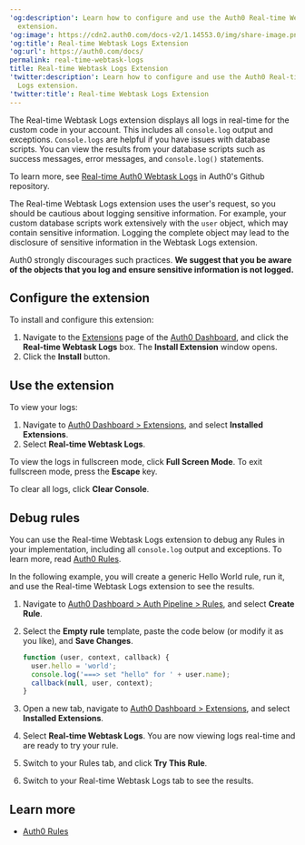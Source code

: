 ---
'og:description': Learn how to configure and use the Auth0 Real-time Webtask Logs
  extension.
'og:image': https://cdn2.auth0.com/docs-v2/1.14553.0/img/share-image.png
'og:title': Real-time Webtask Logs Extension
'og:url': https://auth0.com/docs/
permalink: real-time-webtask-logs
title: Real-time Webtask Logs Extension
'twitter:description': Learn how to configure and use the Auth0 Real-time Webtask
  Logs extension.
'twitter:title': Real-time Webtask Logs Extension
---
The Real-time Webtask Logs extension displays all logs in real-time for the custom code in your account. This includes all `console.log` output and exceptions. `Console.logs` are helpful if you have issues with database scripts. You can view the results from your database scripts such as success messages, error messages, and `console.log()` statements.

To learn more, see [Real-time Auth0 Webtask Logs](https://github.com/auth0/auth0-extension-realtime-logs) in Auth0's Github repository.

<Warning>

The Real-time Webtask Logs extension uses the user's request, so you should be cautious about logging sensitive information. For example, your custom database scripts work extensively with the `user` object, which may contain sensitive information. Logging the complete object may lead to the disclosure of sensitive information in the Webtask Logs extension.

Auth0 strongly discourages such practices. **We suggest that you be aware of the objects that you log and ensure sensitive information is not logged.**

</Warning>

## Configure the extension

To install and configure this extension:

1. Navigate to the [Extensions](https://manage.auth0.com/#/extensions) page of the [Auth0 Dashboard](https://manage.auth0.com/#), and click the **Real-time Webtask Logs** box. The **Install Extension** window opens.
2. Click the **Install** button.

## Use the extension

To view your logs:

1. Navigate to [Auth0 Dashboard > Extensions](https://manage.auth0.com/#/extensions), and select **Installed Extensions**.
2. Select **Real-time Webtask Logs**.

To view the logs in fullscreen mode, click **Full Screen Mode**. To exit fullscreen mode, press the **Escape** key.

To clear all logs, click **Clear Console**.

## Debug rules

You can use the Real-time Webtask Logs extension to debug any Rules in your implementation, including all `console.log` output and exceptions. To learn more, read [Auth0 Rules](/docs/customize/rules).

In the following example, you will create a generic Hello World rule, run it, and use the Real-time Webtask Logs extension to see the results.

1. Navigate to [Auth0 Dashboard > Auth Pipeline > Rules](https://manage.auth0.com/#/rules), and select **Create Rule**.
2. Select the **Empty rule** template, paste the code below (or modify it as you like), and **Save Changes**.

   ```javascript lines
   function (user, context, callback) {
     user.hello = 'world';
     console.log('===> set "hello" for ' + user.name);
     callback(null, user, context);
   }
   ```


   

   
3. Open a new tab, navigate to [Auth0 Dashboard > Extensions](https://manage.auth0.com/#/extensions), and select **Installed Extensions**.
4. Select **Real-time Webtask Logs**. You are now viewing logs real-time and are ready to try your rule.
5. Switch to your Rules tab, and click **Try This Rule**.
6. Switch to your Real-time Webtask Logs tab to see the results.

## Learn more

* [Auth0 Rules](/docs/customize/rules)
